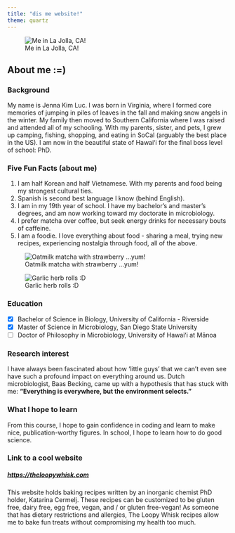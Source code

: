 ```yaml
---
title: "dis me website!"
theme: quartz
---
```


![Me in La Jolla, CA!](Me.png)


## About me :=)

### Background
My name is Jenna Kim Luc. I was born in Virginia, where I formed core memories of jumping in piles of leaves in the fall and making snow angels in the winter. My family then moved to Southern California where I was raised and attended all of my schooling. With my parents, sister, and pets, I grew up camping, fishing, shopping, and eating in SoCal (arguably the best place in the US). I am now in the beautiful state of Hawaiʻi for the final boss level of school: PhD. 

### Five Fun Facts (about me)

1. I am half Korean and half Vietnamese. With my parents and food being my strongest cultural ties. 
2. Spanish is second best language I know (behind English). 
3. I am in my 19th year of school. I have my bachelor's and master's degrees, and am now working toward my doctorate in microbiology.
4. I prefer matcha over coffee, but seek energy drinks for necessary bouts of caffeine. 
5. I am a foodie. I love everything about food - sharing a meal, trying new recipes, experiencing nostalgia through food, all of the above.

::: {layout-ncol=2}
![Oatmilk matcha with strawberry ...yum!](macha.JPG)

![Garlic herb rolls :D](bred.JPG)
:::

### Education

- [X] Bachelor of Science in Biology, University of California - Riverside
- [X] Master of Science in Microbiology, San Diego State University
- [ ] Doctor of Philosophy in Microbiology, University of Hawaiʻi at Mānoa

### Research interest
I have always been fascinated about how 'little guys' that we can't even see have such a profound impact on everything around us. Dutch microbiologist, Baas Becking, came up with a hypothesis that has stuck with me: 
**"Everything is everywhere, but the environment selects."**


### What I hope to learn
From this course, I hope to gain confidence in coding and learn to make nice, publication-worthy figures. In school, I hope to learn how to do good science. 

### Link to a cool website 
##### <https://theloopywhisk.com>
This website holds baking recipes written by an inorganic chemist PhD holder, Katarina Cermelj. These recipes can be customized to be gluten free, dairy free, egg free, vegan, and / or gluten free-vegan! As someone that has dietary restrictions and allergies, The Loopy Whisk recipes allow me to bake fun treats without compromising my health too much. 